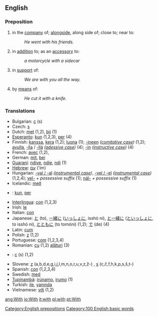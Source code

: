 ==English==
=== Preposition ===
#in the [[company]] of; [[alongside]], along side of; close to; near to:
#:''He went with his friends.''
#in [[addition]] to; as an [[accessory]] to:
#:''a motorcycle with a sidecar''
#in [[support]] of:
#:''We are with you all the way.''
#by [[means]] of:
#:''He cut it with a knife.''

=== Translations ===
*Bulgarian: [[с]] (s)
*Czech: [[s]]
*Dutch: [[met]] (1,2), [[bij]] (1)
*[[Esperanto]]: [[kun]] (1,2,3), [[per]] (4)
*Finnish: [[kanssa]], [[kera]] (1,2); [[luona]] (1); [[-ineen]] ''([[comitative case]])'' (1,2); [[apu|avulla]], [[-lla]] / [[-llä]] ''([[adessive case]])'' (4); [[-in]] ''([[instructive case]])'' (4)
*French: [[avec]] (1,2),
*German: [[mit]], [[bei]]
*[[Guaraní]]: [[ndive]], [[ndie]], [[ndi]] (1)
*[[Hebrew]]: [[עם]] ('im)
*Hungarian: [[-vel|-val / -al]] ''([[instrumental case]])'', [[-vel|-vel / -el]] ''([[instrumental case]])'' (1,2,4); [[vel-]] ''+ possessive suffix'' (1); [[nál-]] ''+ possessive suffix'' (1)
*Icelandic: [[með]]
* {{io}} : [[kun]], [[per]]
*[[Interlingua]]: [[con]] (1,2,3)
*Irish: [[le#Irish|le]]
*Italian: [[con]]
*Japanese: [[と]] (to), [[一緒に]] ([[いっしょに]], isshó ni), [[と一緒に]] ([[といっしょに]], to isshó ni), [[とともに]] (to tomóni) (1,2); [[で]] (de) (4)
*Latin: [[cum#Latin|cum]]
*Polish: [[z]] (1,2)
*Portuguese: [[com]] (1,2,3,4)
*Romanian: [[cu]] (1,2) [[alături]] (3)
*{{ru}}: [[с]] (s) (1,2)
*Slovene: [[z]] (a,b,d,e,g,i,j,l,m,n,o,r,u,v,z,ž-) , [[s]] (c,č,f,h,k,p,s,š,t-)
*Spanish: [[con]] (1,2,3,4)
*Swedish: [[med]]
*[[Tupinambá]]: [[irúnamo]], [[irumo]] (1)
*Turkish: [[ile]], [[yanında]]
*Vietnamese: [[với]] (1,2)

[[Category:English prepositions]]
[[Category:100 English basic words]]

[[ang:With]]
[[io:With]]
[[it:with]]
[[pl:with]]
[[pt:With]]